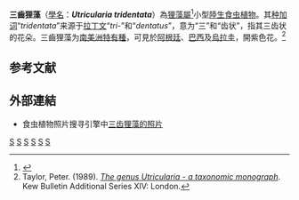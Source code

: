 {{noteTA
|G1=Carnivorous Plant
}}
{{Speciesbox 
| taxon = Utricularia tridentata
| authority = [[尼尔斯·奥洛夫·瓦尔德马·西尔万|Sylvén]]
| image = Utricularia tridentata 1.jpg
| image2 = Utricularia tridentata.jpg 
| synonyms = 
*''Utricularia amethystina''<br/><small>[[彼得·泰勒_(植物學家)|P.Taylor]]</small>
*''Utricularia ostenii''<br/><small>[[克里斯托瓦尔·玛利亚·希肯|Hicken]]</small>
*''Utricularia rubra''<br/><small>[[达玛斯·安东尼奥·拉腊尼亚加|Larrañaga]]</small>
*''Utricularia ternata''<br/><small>Sylvén</small>
}}

'''三齒狸藻'''（[[學名|學名]]：'''''Utricularia tridentata'''''）為[[狸藻屬|狸藻屬]]<ref>{{Cite web |url=https://books.google.com.tw/books?id=hwygDwAAQBAJ&pg=PA110&dq=%E4%B8%89%E9%BD%92%E7%8B%B8%E8%97%BB&hl=zh-TW&sa=X&ved=2ahUKEwjbutzDhL_yAhXkLqYKHfirA6YQ6AEwAHoECAcQAg#v=onepage&q=%E4%B8%89%E9%BD%92%E7%8B%B8%E8%97%BB&f=false |title=台灣原生植物全圖鑑第七卷：苦苣苔科──忍冬科, 第 7 卷 |access-date=2021-08-20 |archive-date=2021-08-20 |archive-url=https://web.archive.org/web/20210820070914/https://books.google.com.tw/books?id=hwygDwAAQBAJ&pg=PA110&dq=%E4%B8%89%E9%BD%92%E7%8B%B8%E8%97%BB&hl=zh-TW&sa=X&ved=2ahUKEwjbutzDhL_yAhXkLqYKHfirA6YQ6AEwAHoECAcQAg#v=onepage&q=%E4%B8%89%E9%BD%92%E7%8B%B8%E8%97%BB&f=false |dead-url=no }}</ref>小型[[陸生植物|陸生]][[食虫植物|食虫植物]]。其[[种加词|种加词]]“''tridentata''”来源于[[拉丁文|拉丁文]]“''tri-''”和“''dentatus''”，意为“三”和“齿状”，指其三齿状的花朵。三齒狸藻为[[南美洲|南美洲]][[特有種|特有種]]，可見於[[阿根廷|阿根廷]]、[[巴西|巴西]]及[[烏拉圭|烏拉圭]]，開紫色花。<ref name="Taylor 1989">Taylor, Peter. (1989). ''[[狸藻属——分类学专著|The genus Utricularia - a taxonomic monograph]]''. Kew Bulletin Additional Series XIV: London.</ref>

== 参考文献 ==
{{Reflist}}

== 外部連結 ==
{{refbegin|2}}
* 食虫植物照片搜寻引擎中[http://www.cpphotofinder.com/utricularia-tridentata-626.html 三齿狸藻的照片]{{Wayback|url=http://www.cpphotofinder.com/utricularia-tridentata-626.html |date=20110520061353 }}
{{Commons-inline|Utricularia tridentata|三齿狸藻}}
{{wikispecies-inline|Utricularia tridentata|三齿狸藻}}
{{refend}}

{{Utricularia}}
{{Taxonbar|from=Q7903216}}

[[Category:南美洲食虫植物|S]]
[[Category:阿根廷植物|S]]
[[Category:巴西植物|S]]
[[Category:烏拉圭植物|S]]
[[Category:狸藻屬|S]]
[[Category:叶状狸藻组|S]]


{{狸藻属小作品}}